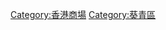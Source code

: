 [[Category:香港商場|Category:香港商場]]
[[Category:葵青區|Category:葵青區]]
{{commonscat|Shopping malls in Kwai Tsing District}}